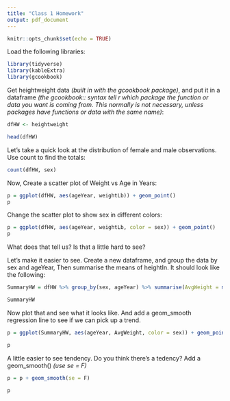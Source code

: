 ```yaml
---
title: "Class 1 Homework"
output: pdf_document
---
```


```r
knitr::opts_chunk$set(echo = TRUE)
```

Load the following libraries:

```r
library(tidyverse)  
library(kableExtra)
library(gcookbook)

```

Get heightweight data *(built in with the gcookbook package)*, and put it in a dataframe *(the gcookbook:: syntax tell r which package the function or data you want is coming from. This normally is not necessary, unless packages have functions or data with the same name)*:

```r

dfHW <- heightweight

head(dfHW)

```
Let's take a quick look at the distribution of female and male observations. Use count to find the totals:

```r

count(dfHW, sex)

```
Now, Create a scatter plot of Weight vs Age in Years:

```r

p = ggplot(dfHW, aes(ageYear, weightLb)) + geom_point()
p


```

Change the scatter plot to show sex in different colors:

```r

p = ggplot(dfHW, aes(ageYear, weightLb, color = sex)) + geom_point()
p

```

What does that tell us? Is that a little hard to see?

Let's make it easier to see. Create a new dataframe, and group the data by sex and ageYear, Then summarise the means of heightIn. It should look like the following: 

```r

SummaryHW = dfHW %>% group_by(sex, ageYear) %>% summarise(AvgWeight = mean(weightLb))

SummaryHW

```

Now plot that and see what it looks like. And add a geom_smooth regression line to see if we can pick up a trend.

```r

p = ggplot(SummaryHW, aes(ageYear, AvgWeight, color = sex)) + geom_point()

p


```

A little easier to see tendency. Do you think there's a tedency? Add a geom_smooth() *(use se = F)*


```r

p = p + geom_smooth(se = F)

p


```
